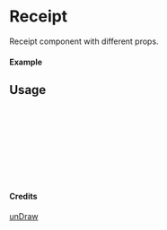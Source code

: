 
<Meta of={Receipt} title="unDraw/Receipt" />

# Receipt

Receipt component with different props.

#### Example

<Canvas of={Receipt.Primary} />

## Usage

```ts
import { Receipt } from "yadl-ui";

const Example = () => {
  return (
      <Receipt />
  );
};

export default Example;
```

#### Credits
[unDraw](https://undraw.co/illustrations)
